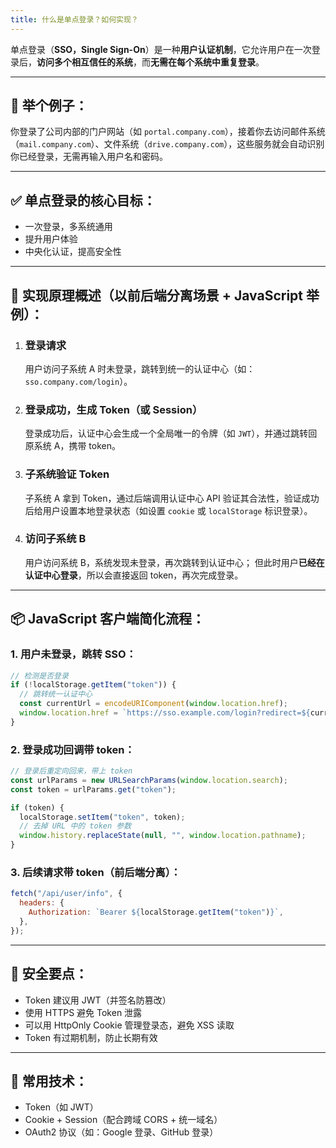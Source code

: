 ```yaml
---
title: 什么是单点登录？如何实现？
---
```


单点登录（**SSO，Single Sign-On**）是一种**用户认证机制**，它允许用户在一次登录后，**访问多个相互信任的系统**，而**无需在每个系统中重复登录**。

---

## 🧠 举个例子：

你登录了公司内部的门户网站（如 `portal.company.com`），接着你去访问邮件系统（`mail.company.com`）、文件系统（`drive.company.com`），这些服务就会自动识别你已经登录，无需再输入用户名和密码。

---

## ✅ 单点登录的核心目标：

* 一次登录，多系统通用
* 提升用户体验
* 中央化认证，提高安全性

---

## 🧩 实现原理概述（以前后端分离场景 + JavaScript 举例）：

1. ### 登录请求

   用户访问子系统 A 时未登录，跳转到统一的认证中心（如：`sso.company.com/login`）。

2. ### 登录成功，生成 Token（或 Session）

   登录成功后，认证中心会生成一个全局唯一的令牌（如 `JWT`），并通过跳转回原系统 A，携带 token。

3. ### 子系统验证 Token

   子系统 A 拿到 Token，通过后端调用认证中心 API 验证其合法性，验证成功后给用户设置本地登录状态（如设置 `cookie` 或 `localStorage` 标识登录）。

4. ### 访问子系统 B

   用户访问系统 B，系统发现未登录，再次跳转到认证中心；
   但此时用户**已经在认证中心登录**，所以会直接返回 token，再次完成登录。

---

## 📦 JavaScript 客户端简化流程：

### 1. 用户未登录，跳转 SSO：

```javascript
// 检测是否登录
if (!localStorage.getItem("token")) {
  // 跳转统一认证中心
  const currentUrl = encodeURIComponent(window.location.href);
  window.location.href = `https://sso.example.com/login?redirect=${currentUrl}`;
}
```

### 2. 登录成功回调带 token：

```javascript
// 登录后重定向回来，带上 token
const urlParams = new URLSearchParams(window.location.search);
const token = urlParams.get("token");

if (token) {
  localStorage.setItem("token", token);
  // 去掉 URL 中的 token 参数
  window.history.replaceState(null, "", window.location.pathname);
}
```

### 3. 后续请求带 token（前后端分离）：

```javascript
fetch("/api/user/info", {
  headers: {
    Authorization: `Bearer ${localStorage.getItem("token")}`,
  },
});
```

---

## 🔐 安全要点：

* Token 建议用 JWT（并签名防篡改）
* 使用 HTTPS 避免 Token 泄露
* 可以用 HttpOnly Cookie 管理登录态，避免 XSS 读取
* Token 有过期机制，防止长期有效

---

## 🔁 常用技术：

* Token（如 JWT）
* Cookie + Session（配合跨域 CORS + 统一域名）
* OAuth2 协议（如：Google 登录、GitHub 登录）


